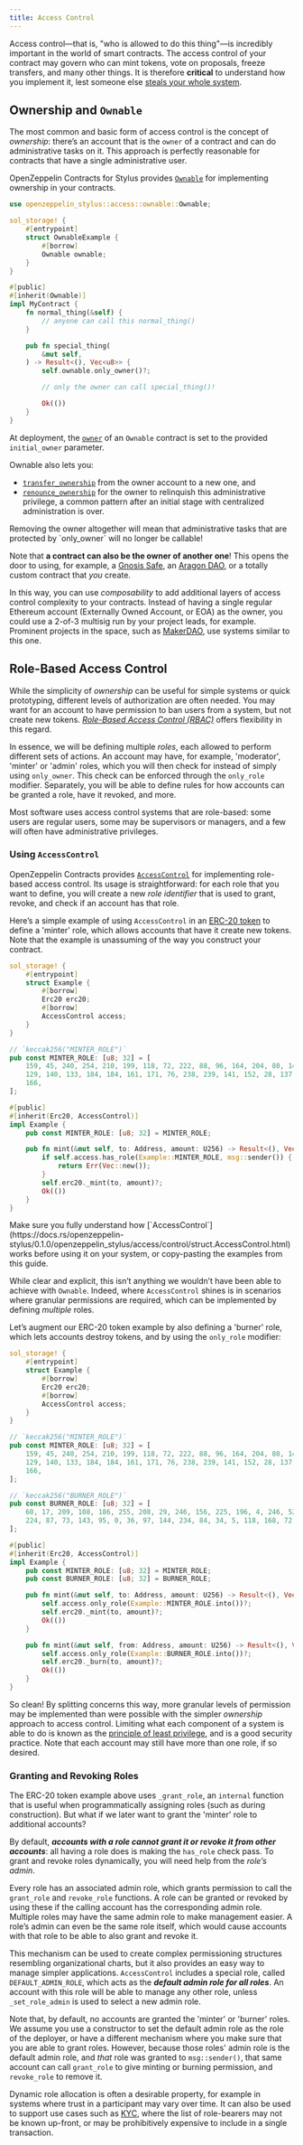 ```yaml
---
title: Access Control
---
```


Access control—that is, "who is allowed to do this thing"—is incredibly important in the world of smart contracts. The access control of your contract may govern who can mint tokens, vote on proposals, freeze transfers, and many other things. It is therefore **critical** to understand how you implement it, lest someone else [steals your whole system](https://blog.openzeppelin.com/on-the-parity-wallet-multisig-hack-405a8c12e8f7).

## Ownership and `Ownable`

The most common and basic form of access control is the concept of _ownership_: there’s an account that is the `owner` of a contract and can do administrative tasks on it. This approach is perfectly reasonable for contracts that have a single administrative user.

OpenZeppelin Contracts for Stylus provides [`Ownable`](https://docs.rs/openzeppelin-stylus/0.1.0/openzeppelin_stylus/access/ownable/struct.Ownable.html) for implementing ownership in your contracts.

```rust
use openzeppelin_stylus::access::ownable::Ownable;

sol_storage! {
    #[entrypoint]
    struct OwnableExample {
        #[borrow]
        Ownable ownable;
    }
}

#[public]
#[inherit(Ownable)]
impl MyContract {
    fn normal_thing(&self) {
        // anyone can call this normal_thing()
    }

    pub fn special_thing(
        &mut self,
    ) -> Result<(), Vec<u8>> {
        self.ownable.only_owner()?;

        // only the owner can call special_thing()!

        Ok(())
    }
}
```

At deployment, the [`owner`](https://docs.rs/openzeppelin-stylus/0.1.0/openzeppelin_stylus/access/ownable/struct.Ownable.html#method.owner) of an `Ownable` contract is set to the provided `initial_owner` parameter.

Ownable also lets you:

* [`transfer_ownership`](https://docs.rs/openzeppelin-stylus/0.1.0/openzeppelin_stylus/access/ownable/struct.Ownable.html#method.transfer_ownership) from the owner account to a new one, and
* [`renounce_ownership`](https://docs.rs/openzeppelin-stylus/0.1.0/openzeppelin_stylus/access/ownable/struct.Ownable.html#method.renounce_ownership) for the owner to relinquish this administrative privilege, a common pattern after an initial stage with centralized administration is over.

<Callout type='warn'>
Removing the owner altogether will mean that administrative tasks that are protected by `only_owner` will no longer be callable!
</Callout>

Note that **a contract can also be the owner of another one**! This opens the door to using, for example, a [Gnosis Safe](https://gnosis-safe.io), an [Aragon DAO](https://aragon.org), or a totally custom contract that _you_ create.

In this way, you can use _composability_ to add additional layers of access control complexity to your contracts. Instead of having a single regular Ethereum account (Externally Owned Account, or EOA) as the owner, you could use a 2-of-3 multisig run by your project leads, for example. Prominent projects in the space, such as [MakerDAO](https://makerdao.com), use systems similar to this one.

## Role-Based Access Control

While the simplicity of _ownership_ can be useful for simple systems or quick prototyping, different levels of authorization are often needed. You may want for an account to have permission to ban users from a system, but not create new tokens. [_Role-Based Access Control (RBAC)_](https://en.wikipedia.org/wiki/Role-based_access_control) offers flexibility in this regard.

In essence, we will be defining multiple _roles_, each allowed to perform different sets of actions. An account may have, for example, 'moderator', 'minter' or 'admin' roles, which you will then check for instead of simply using `only_owner`. This check can be enforced through the `only_role` modifier. Separately, you will be able to define rules for how accounts can be granted a role, have it revoked, and more.

Most software uses access control systems that are role-based: some users are regular users, some may be supervisors or managers, and a few will often have administrative privileges.

### Using `AccessControl`

OpenZeppelin Contracts provides [`AccessControl`](https://docs.rs/openzeppelin-stylus/0.1.0/openzeppelin_stylus/access/control/struct.AccessControl.html) for implementing role-based access control. Its usage is straightforward: for each role that you want to define,
you will create a new _role identifier_ that is used to grant, revoke, and check if an account has that role.

Here’s a simple example of using `AccessControl` in an [ERC-20 token](/contracts-stylus/0.1.0/erc20) to define a 'minter' role, which allows accounts that have it create new tokens. Note that the example is unassuming of the way you construct your contract.

```rust
sol_storage! {
    #[entrypoint]
    struct Example {
        #[borrow]
        Erc20 erc20;
        #[borrow]
        AccessControl access;
    }
}

// `keccak256("MINTER_ROLE")`
pub const MINTER_ROLE: [u8; 32] = [
    159, 45, 240, 254, 210, 199, 118, 72, 222, 88, 96, 164, 204, 80, 140, 208,
    129, 140, 133, 184, 184, 161, 171, 76, 238, 239, 141, 152, 28, 137, 86,
    166,
];

#[public]
#[inherit(Erc20, AccessControl)]
impl Example {
    pub const MINTER_ROLE: [u8; 32] = MINTER_ROLE;

    pub fn mint(&mut self, to: Address, amount: U256) -> Result<(), Vec<u8>> {
        if self.access.has_role(Example::MINTER_ROLE, msg::sender()) {
            return Err(Vec::new());
        }
        self.erc20._mint(to, amount)?;
        Ok(())
    }
}
```

<Callout>
Make sure you fully understand how [`AccessControl`](https://docs.rs/openzeppelin-stylus/0.1.0/openzeppelin_stylus/access/control/struct.AccessControl.html) works before using it on your system, or copy-pasting the examples from this guide.
</Callout>

While clear and explicit, this isn’t anything we wouldn’t have been able to achieve with `Ownable`. Indeed, where `AccessControl` shines is in scenarios where granular permissions are required, which can be implemented by defining _multiple_ roles.

Let’s augment our ERC-20 token example by also defining a 'burner' role, which lets accounts destroy tokens, and by using the `only_role` modifier:

```rust
sol_storage! {
    #[entrypoint]
    struct Example {
        #[borrow]
        Erc20 erc20;
        #[borrow]
        AccessControl access;
    }
}

// `keccak256("MINTER_ROLE")`
pub const MINTER_ROLE: [u8; 32] = [
    159, 45, 240, 254, 210, 199, 118, 72, 222, 88, 96, 164, 204, 80, 140, 208,
    129, 140, 133, 184, 184, 161, 171, 76, 238, 239, 141, 152, 28, 137, 86,
    166,
];

// `keccak256("BURNER_ROLE")`
pub const BURNER_ROLE: [u8; 32] = [
    60, 17, 209, 108, 186, 255, 208, 29, 246, 156, 225, 196, 4, 246, 52, 14,
    224, 87, 73, 143, 95, 0, 36, 97, 144, 234, 84, 34, 5, 118, 168, 72,
];

#[public]
#[inherit(Erc20, AccessControl)]
impl Example {
    pub const MINTER_ROLE: [u8; 32] = MINTER_ROLE;
    pub const BURNER_ROLE: [u8; 32] = BURNER_ROLE;

    pub fn mint(&mut self, to: Address, amount: U256) -> Result<(), Vec<u8>> {
        self.access.only_role(Example::MINTER_ROLE.into())?;
        self.erc20._mint(to, amount)?;
        Ok(())
    }

    pub fn mint(&mut self, from: Address, amount: U256) -> Result<(), Vec<u8>> {
        self.access.only_role(Example::BURNER_ROLE.into())?;
        self.erc20._burn(to, amount)?;
        Ok(())
    }
}
```

So clean! By splitting concerns this way, more granular levels of permission may be implemented than were possible with the simpler _ownership_ approach to access control. Limiting what each component of a system is able to do is known as the [principle of least privilege](https://en.wikipedia.org/wiki/Principle_of_least_privilege), and is a good security practice. Note that each account may still have more than one role, if so desired.

### Granting and Revoking Roles

The ERC-20 token example above uses `_grant_role`, an `internal` function that is useful when programmatically assigning roles (such as during construction). But what if we later want to grant the 'minter' role to additional accounts?

By default, ***accounts with a role cannot grant it or revoke it from other accounts***: all having a role does is making the `has_role` check pass. To grant and revoke roles dynamically, you will need help from the _role’s admin_.

Every role has an associated admin role, which grants permission to call the `grant_role` and `revoke_role` functions. A role can be granted or revoked by using these if the calling account has the corresponding admin role. Multiple roles may have the same admin role to make management easier. A role’s admin can even be the same role itself, which would cause accounts with that role to be able to also grant and revoke it.

This mechanism can be used to create complex permissioning structures resembling organizational charts, but it also provides an easy way to manage simpler applications. `AccessControl` includes a special role, called `DEFAULT_ADMIN_ROLE`, which acts as the ***default admin role for all roles***. An account with this role will be able to manage any other role, unless `_set_role_admin` is used to select a new admin role.

Note that, by default, no accounts are granted the 'minter' or 'burner' roles. We assume you use a constructor to set the default admin role as the role of the deployer, or have a different mechanism where you make sure that you are able to grant roles. However, because those roles' admin role is the default admin role, and _that_ role was granted to `msg::sender()`, that same account can call `grant_role` to give minting or burning permission, and `revoke_role` to remove it.

Dynamic role allocation is often a desirable property, for example in systems where trust in a participant may vary over time. It can also be used to support use cases such as [KYC](https://en.wikipedia.org/wiki/Know_your_customer), where the list of role-bearers may not be known up-front, or may be prohibitively expensive to include in a single transaction.
